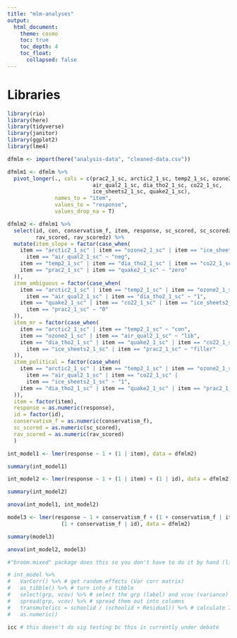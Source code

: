 ```yaml
---
title: "mlm-analyses"
output:
  html_document:
    theme: cosmo
    toc: true
    toc_depth: 4
    toc_float:
      collapsed: false
---
```


# Libraries
```r
library(rio)
library(here)
library(tidyverse)
library(janitor)
library(ggplot2)
library(lme4)
```

```r
dfmlm <- import(here("analysis-data", "cleaned-data.csv"))
```

```r
dfmlm1 <- dfmlm %>% 
  pivot_longer(., cols = c(prac2_1_sc, arctic2_1_sc, temp2_1_sc, ozone2_1_sc,
                           air_qual2_1_sc, dia_tho2_1_sc, co22_1_sc, 
                           ice_sheets2_1_sc, quake2_1_sc),
               names_to = "item",
               values_to = "response",
               values_drop_na = T)
```

```r
dfmlm2 <- dfmlm1 %>% 
  select(id, con, conservatism_f, item, response, sc_scored, sc_scoredz, 
         rav_scored, rav_scoredz) %>% 
  mutate(item_slope = factor(case_when(
    item == "arctic2_1_sc" | item == "ozone2_1_sc" | item == "ice_sheets2_1_sc" |
      item == "air_qual2_1_sc" ~ "neg",
    item == "temp2_1_sc" | item == "dia_tho2_1_sc" | item == "co22_1_sc" ~ "pos",
    item == "prac2_1_sc" | item == "quake2_1_sc" ~ "zero"
  )),
  item_ambiguous = factor(case_when(
    item == "arctic2_1_sc" | item == "temp2_1_sc" | item == "ozone2_1_sc" | 
      item == "air_qual2_1_sc" | item == "dia_tho2_1_sc" ~ "1",
    item == "quake2_1_sc" | item == "co22_1_sc" | item == "ice_sheets2_1_sc" |
      item == "prac2_1_sc" ~ "0" 
  )),
  item_mr = factor(case_when(
    item == "arctic2_1_sc" | item == "temp2_1_sc" ~ "con",
    item == "ozone2_1_sc" | item == "air_qual2_1_sc" ~ "lib",
    item == "dia_tho2_1_sc" | item == "quake2_1_sc" | item == "co22_1_sc" | 
      item == "ice_sheets2_1_sc" | item == "prac2_1_sc" ~ "filler" 
  )),
  item_political = factor(case_when(
    item == "arctic2_1_sc" | item == "temp2_1_sc" | item == "ozone2_1_sc" | 
      item == "air_qual2_1_sc" | item == "co22_1_sc" | 
      item == "ice_sheets2_1_sc" ~ "1",
    item == "dia_tho2_1_sc" | item == "quake2_1_sc" | item == "prac2_1_sc" ~ "0" 
  )),
  item = factor(item),
  response = as.numeric(response),
  id = factor(id),
  conservatism_f = as.numeric(conservatism_f),
  sc_scored = as.numeric(sc_scored),
  rav_scored = as.numeric(rav_scored)
  )
```

```r
int_model1 <- lmer(response ~ 1 + (1 | item), data = dfmlm2)

summary(int_model1)

int_model2 <- lmer(response ~ 1 + (1 | item) + (1 | id), data = dfmlm2)

summary(int_model2)

anova(int_model1, int_model2)
```

```r
model3 <- lmer(response ~ 1 + conservatism_f + (1 + conservatism_f | item) + 
                 (1 + conservatism_f | id), data = dfmlm2)

summary(model3)

anova(int_model2, model3)
```


```r
#"broom.mixed" package does this so you don't have to do it by hand (like below)

# int_model %>% 
#   VarCorr() %>% # get random effects (Var corr matrix)
#   as_tibble() %>% # turn into a tibble
#   select(grp, vcov) %>% # select the grp (label) and vcov (variance)
#   spread(grp, vcov) %>% # spread them out into columns
#   transmute(icc = schoolid / (schoolid + Residual)) %>% # calculate ICC
#   as.numeric()

icc # this doesn't do sig testing bc this is currently under debate
```


